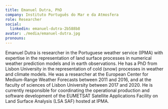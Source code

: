 ```yaml
---
title: Emanuel Dutra, PhD
company: Instituto Português do Mar e da Atmosfera
role: Researcher
social:
  linkedin: emanuel-dutra-2b588b8
avatar: ./media/emanuel-dutra.jpg
pronouns:
---
```

Emanuel Dutra is researcher in the Portuguese weather service (IPMA) with expertise in the representation of land surface processes in numerical weather prediction models and in earth observations. He has a PhD from Lisbon University in the representation of cold (snow) processes in weather and climate models. He was a researcher at the European Center for Medium-Range Weather Forecasts between 2011 and 2016, and at the faculty of sciences of Lisbon University between 2017 and 2020.  He is currently responsible for coordinating the operational production and software development of the EUMETSAT Satellite Applications Facility on Land Surface Analysis (LSA SAF) hosted at IPMA.